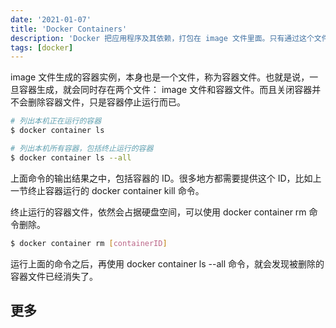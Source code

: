 ```yaml
---
date: '2021-01-07'
title: 'Docker Containers'
description: 'Docker 把应用程序及其依赖，打包在 image 文件里面。只有通过这个文件，才能生成 Docker 容器'
tags: [docker]
---
```


image 文件生成的容器实例，本身也是一个文件，称为容器文件。也就是说，一旦容器生成，就会同时存在两个文件： image 文件和容器文件。而且关闭容器并不会删除容器文件，只是容器停止运行而已。

```bash
# 列出本机正在运行的容器
$ docker container ls
```

```bash
# 列出本机所有容器，包括终止运行的容器
$ docker container ls --all
```

上面命令的输出结果之中，包括容器的 ID。很多地方都需要提供这个 ID，比如上一节终止容器运行的 docker container kill 命令。

终止运行的容器文件，依然会占据硬盘空间，可以使用 docker container rm 命令删除。

```bash
$ docker container rm [containerID]
```

运行上面的命令之后，再使用 docker container ls --all 命令，就会发现被删除的容器文件已经消失了。

## 更多

